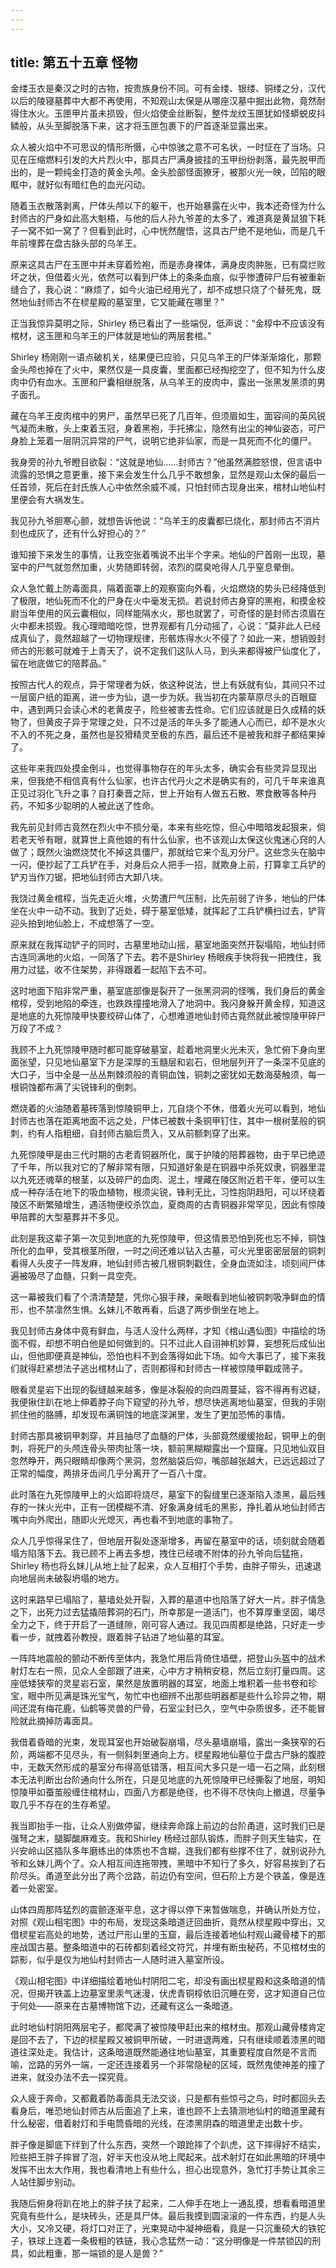```yaml
---
---
---
```

title: 第五十五章 怪物
---




金缕玉衣是秦汉之时的古物，按贵族身份不同。可有金缕、银缕、铜缕之分，汉代以后的陵寝墓葬中大都不再使用，不知观山太保是从哪座汉墓中掘出此物，竟然耐得住水火。玉匣甲片虽未损毁，但火焰使金丝断裂，整件龙纹玉匣犹如怪蟒蜕皮抖鳞般，从头至脚脱落下来，这才将玉匣包裹下的尸首逐渐显露出来。

众人被火焰中不可思议的情形所慑，心中惊骇之意不可名状，一时怔在了当场。只见在压缩燃料引发的大片烈火中，那具古尸满身披挂的玉甲纷纷剥落，最先脱甲而出的，是一颗纯金打造的黄金头颅。金头脸部怪面獠牙，被那火光一映，凹陷的眼眶中，就好似有暗红色的血光闪动。

随着玉衣散落剥离，尸体头颅以下的躯干，也开始暴露在火中，我本还奇怪为什么封师古的尸身如此高大魁梧，与他的后人孙九爷差的太多了，难道真是黄鼠狼下耗子一窝不如一窝了？但看到此时，心中恍然醒悟，这具古尸绝不是地仙，而是几千年前埋葬在盘古脉头部的乌羊王。

原来这具古尸在玉匣中并未穿着殓袍，而是赤身裸体，满身皮肉肿胀，已有腐烂败坏之状，但借着火光，依然可以看到尸体上的条条血痕，似乎惨遭碎尸后有被重新缝合了，我心说：“麻烦了，如今火油已经用光了，却不成想只烧了个替死鬼，既然地仙封师古不在棂星殿的墓室里，它又能藏在哪里？”

正当我惊异莫明之际，Shirley 杨已看出了一些端倪，低声说：“金椁中不应该没有棺材，这玉匣和乌羊王的尸体就是地仙的两层套棺。”

Shirley 杨刚刚一语点破机关，结果便已应验，只见乌羊王的尸体渐渐熔化，那颗金头颅也掉在了火中，果然仅是一具皮囊，里面都已经掏挖空了，但不知为什么皮肉中仍有血水。玉匣和尸囊相继脱落，从乌羊王的皮肉中，露出一张黑发黑须的男子面孔。

藏在乌羊王皮肉棺中的男尸，虽然早已死了几百年，但须眉如生，面容间的英风锐气凝而未散，头上束着玉冠，身着黑袍，手托拂尘，隐然有出尘的神仙姿态，可尸身脸上笼着一层阴沉异常的尸气，说明它绝非仙家，而是一具死而不化的僵尸。

我身旁的孙九爷瞪目欲裂：“这就是地仙……封师古？”他虽然满腔怒恨，但言语中流露的恐惧之意更重，接下来会发生什么几乎不敢想象，显然是观山太保的最后一任首领，死后在封氏族人心中依然余威不减，只怕封师古现身出来，棺材山地仙村里便会有大祸发生。

我见孙九爷胆寒心颤，就想告诉他说：“乌羊王的皮囊都已烧化，那封师古不消片刻也成灰了，还有什么好担心的？”

谁知接下来发生的事情，让我空张着嘴说不出半个字来。地仙的尸首刚一出现，墓室中的尸气就忽然加重，火势随即转弱，浓烈的腐臭呛得人几乎窒息晕倒。

众人急忙戴上防毒面具，隔着面罩上的观察窗向外看，火焰燃烧的势头已经降低到了极限，地仙死而不化的尸身在火中毫发无损。若说封师古身穿的黑袍，和摸金校尉当年使用的风云囊相似，同样能隔水火，那也就罢了，可奇怪的是封师古须眉在火中都未损毁。我心理暗暗吃惊，世界观都有几分动摇了，心说：“莫非此人已经成真仙了，竟然超越了一切物理规律，形骸炼得水火不侵了？如此一来，想销毁封师古的形骸可就难于上青天了，说不定我们这队人马，到头来都得被尸仙度化了，留在地底做它的陪葬品。”

按照古代人的观点，异于常理者为妖，依这种说法，世上有妖就有仙，其间只不过一层窗户纸的距离，进一步为仙，退一步为妖。我当初在内蒙草原尽头的百眼窟中，遇到两只会读心术的老黄皮子，险些被害去性命。它们应该就是日久成精的妖物了，但黄皮子异于常理之处，只不过是活的年头多了能通人心而已，却不是水火不入的不死之身，虽然也是狡猾精灵至极的东西，最后还不是被我和胖子都结果掉了。

这些年来我四处摸金倒斗，也觉得事物存在的年头太多，确实会有些灵异显现出来，但我绝不相信真有什么仙家，也许古代丹火之术是确实有的，可几千年来谁真正见过羽化飞升之事？自打秦晋之际，世上开始有人做五石散、寒食散等各种丹药，不知多少聪明的人被此送了性命。

我先前见封师古竟然在烈火中不损分毫，本来有些吃惊，但心中暗暗发起狠来，倘若老天爷有眼，就算世上真他娘的有什么仙家，也不该观山太保这伙鬼迷心窍的人做了；既然火油燃烧焚化不掉这具僵尸，那就给它来个乱刃分尸。这些念头在脑中一闪，便抄起了工兵铲在手，对身后众人把手一招，就欺身上前，打算拿工兵铲的铲刃当作刀锯，把地仙封师古大卸八块。

我饶过黄金棺椁，当先走近火堆，火势遭尸气压制，比先前弱了许多，地仙的尸体坐在火中一动不动。我到了近处，碍于墓室低矮，就挥起了工兵铲横扫过去，铲背迎头拍到地仙脸上，不成想落了一空。

原来就在我挥动铲子的同时，古墓里地动山摇，墓室地面突然开裂塌陷，地仙封师古连同满地的火焰，一同落了下去。若不是Shirley 杨眼疾手快将我一把拽住，我用力过猛，收不住架势，非得跟着一起陷下去不可。

这时地面下陷非常严重，墓室底部像是裂开了一张黑洞洞的怪嘴，我们身后的黄金棺椁，受到地陷的牵连，也跌跌撞撞地滑入了地洞中。我闪身躲开黄金椁，知道这是地底的九死惊陵甲快要绞碎山体了，心想难道地仙封师古竟然就此被惊陵甲碎尸万段了不成？

我顾不上九死惊陵甲随时都可能穿破墓室，趁着地洞里火光未灭，急忙俯下身向里面张望，只见地仙墓室下方是深厚的玉髓层和岩石，但地层列开了一条深不见底的大口子，当中全是一丛丛荆棘须般的青铜血蚀，铜刺之密犹如无数海葵触须，每一根铜蚀都布满了尖锐锋利的倒刺。

燃烧着的火油随着墓砖落到惊陵铜甲上，兀自烧个不休，借着火光可以看到，地仙封师古也落在距离地面不远之处，尸体已被数十条铜甲钉住，其中一根树茎般的铜刺，约有人指粗细，自封师古脑后贯入，又从前额刺穿了出来。

九死惊陵甲是由三代时期的古老青铜器所化，属于护陵的陪葬器物，由于早已绝迹了千年，所以我对它的了解非常有限，只知道好象是在铜器中杀死奴隶，铜器里混以九死还魂草的根茎，以及碎尸的血肉、泥土，埋藏在陵区附近若干年，便可以生成一种存活在地下的吸血植物，根须尖锐，锋利无比，习性抱阴趋阳，可以环绕着陵区不断繁殖增生，遇活物便绞杀饮血，夏商周的古青铜器非常罕见，因此有惊陵甲陪葬的大型墓葬并不多见。

此刻是我这辈子第一次见到地底的九死惊陵甲，但这情景恐怕到死也忘不掉，铜蚀所化的血甲，受其根茎所限，一时之间还难以钻入古墓，可火光里密密层层的铜刺看得人头皮子一阵发麻，地仙封师古被几根铜刺戳住，全身血流如注，顷刻间尸体遍被吸尽了血髓，只剩一具空壳。

这一幕被我们看了个清清楚楚，凭你心狠手辣，亲眼看到地仙被铜刺吸净鲜血的情形，也不禁凛然生惧。幺妹儿不敢再看，后退了两步倒坐在地上。

我见封师古身体中竟有鲜血，与活人没什么两样，才知《棺山遇仙图》中描绘的场面不假，却想不明白他是如何做到的。只不过此人自诩神机妙算，妄想死后成仙出山，但他即便真是神仙，恐怕也料不到会落得如此下场。如今大事已了，接下来我们就得赶紧想法子逃出棺材山了，否则都得和封师古一样被惊陵甲戳成筛子。

眼看灵星岩下出现的裂缝越来越多，像是冰裂般的向四周蔓延，容不得再有迟疑，我便揪住趴在地上伸着脖子向下窥望的孙九爷，想尽快逃离地仙墓室，但我的手刚抓住他的胳膊，却发现布满铜蚀的地底深渊里，发生了更加恐怖的事情。

封师古那具被铜甲刺穿，并且抽尽了血髓的尸体，头部竟然缓缓抬起，铜甲上的倒刺，将死尸的头颅连骨头带肉扯落一块，额前黑糊糊露出一个窟窿。只见地仙双目忽然睁开，两只眼睛却像两个黑洞，忽然脑袋后仰，嘴部越张越大，已远远超过了正常的幅度，两排牙齿间几乎分离开了一百八十度。

此时落在九死惊陵甲上的火焰即将烧尽，墓室下的裂缝里已逐渐陷入漆黑，最后残存的一抹火光中，正有一团模糊不清、好象满身绒毛的黑影，挣扎着从地仙封师古嘴中向外爬出，随即火光熄灭，再也看不到地底的事物了。

众人几乎惊得呆住了，但地层开裂处逐渐增多，再留在墓室中的话，顷刻就会随着塌方陷落下去。我已顾不上再去多想，拽住已经魂不附体的孙九爷向后猛拖，Shirley 杨也将幺妹儿从地上扯了起来，众人互相打个手势，由胖子带头，迅速退向地层尚未破裂坍塌的地方。

这时来路早已塌陷了，墓墙处处开裂，入葬的墓道中也陷落了好大一片。胖子情急之下，出死力过去猛撬陪葬洞的石门，所幸那是一道活门，也不算厚重坚固，竭尽全力之下，终于开启了一道缝隙，刚可容人通过。我见四周都是绝路，只好走一步看一步，就拽着孙教授，跟着胖子钻进了地仙墓的耳室。

一阵阵地震般的颤动不断传至体内，我急忙用后背倚住墙壁，把登山头盔中的战术射灯左右一照，见众人全部跟了进来，心中方才稍稍安稳，然后立刻打量四周。这座低矮狭窄的灵星岩石室，果然是放置明器的耳室，地面上堆积着一些书卷和珍宝，眼中所见满是珠光宝气，匆忙中也细辨不出那些明器都是些什么珍异之物，期间还混有梅花鹿，仙鹤等灵兽的尸骨，石室尘封已久，空气中杂质很多，还不能冒险就此摘掉防毒面具。

我借着昏暗的光束，发现耳室也开始破裂崩塌，尽头墓墙崩塌，露出一条狭窄的石阶，两端都不见尽头，有一侧斜刺里通向上方。棂星殿地仙墓位于盘古尸脉的腹腔中，无数天然形成的墓室分布得高低错落，相互间大多只是一墙一石之隔，此刻根本无法判断出台阶通向什么所在，只是见地底的九死惊陵甲已经撕裂了地层，明知惊陵甲如蚕茧般缠住棺材山，四面八方都是绝径，也不得不尽快向上撤退，尽量争取几乎不存在的生存希望。

我当即抬手一指，让众人别做停留，继续奔命蹿上前边的台阶甬道，这时我们已是强弩之末，腿脚酸麻难支。我和Shirley 杨经过部队锻炼，而胖子则天生轴实，在兴安岭山区插队多年磨练出的体质也不含糊，连我们都有些撑不住了，就别说孙九爷和幺妹儿两个了。众人相互间连拖带拽，黑暗中不知行了多久，好容易挨到了石阶尽头。甬道至此分出了两个岔路，前边仍有空间，但石阶上方是个铁盖，像是连着一处密室。

山体四周那阵猛烈的震颤逐渐平息，这才得以停下来暂做喘息，并确认所处方位，对照《观山相宅图》中的布局，发现这条暗道迂回曲折，竟然从棂星殿中穿出，又借棂星岩高处的地势，透过尸形山里的玉窟，最后连接着地仙村观山藏骨楼下的那座战国古墓。整条暗道中的石砖都刻着经文符咒，并埋有断虫秘药，不见棺材虫的踪影，似乎是仅为地仙村封师古一人随时进入墓室所设。

《观山相宅图》中详细描绘着地仙村阴阳二宅，却没有画出棂星殿和这条暗道的情况，但揭开铁盖上边墓室里汞气迷漫，伏虎青铜椁依旧沉睡在旁，这才知道自己位于何处——原来在古墓博物馆下边，还藏有这么一条暗道。

此时地仙村阴阳两层宅子，都爬满了被惊陵甲赶出来的棺材虫。那观山藏骨楼肯定是回不去了，下边的棂星殿又被铜甲所破，一时进退两难，只有继续顺着漆黑的暗道往深处走。我估计，这条暗道既然能通往地仙墓室，其重要程度自然是不言而喻，岔路的另外一端，一定还连接着另一个非常隐秘的区域，既然鬼使神差的撞了进来，就没办法不去一探究竟。

众人疲于奔命，又都戴着防毒面具无法交谈，只是都有些惊弓之鸟，时时都回头去看身后，唯恐地仙封师古从后面追了上来，谁也顾不上去猜测地仙村的暗道里藏有什么秘密，借着射灯和手电筒昏暗的光线，在漆黑阴森的暗道里走出数十步。

胖子像是脚底下绊到了什么东西，突然一个踉跄摔了个趴虎，这下摔得好不结实，险些把王胖子摔冒了泡，好半天也没从地上爬起来。战术射灯在如此黑暗的环境中发挥不出太大作用，我也看清地上有些什么，担心出现意外，急忙打手势让其余三人站住脚步别动。

我随后俯身将趴在地上的胖子扶了起来，二人伸手在地上一通乱摸，想看看暗道里究竟有些什么，是块砖头，还是具尸体。最后我摸到圆滚滚的一件东西，约是人头大小，又冷又硬，将灯口对正了，光束晃动中凝神细看，竟是一只沉重硕大的铁铊子，铁球上连着一条极粗的铁链，我心念猛然一动：“这分明像是一件禁锁囚的刑具，如此粗重，那一端锁的是人是兽？”